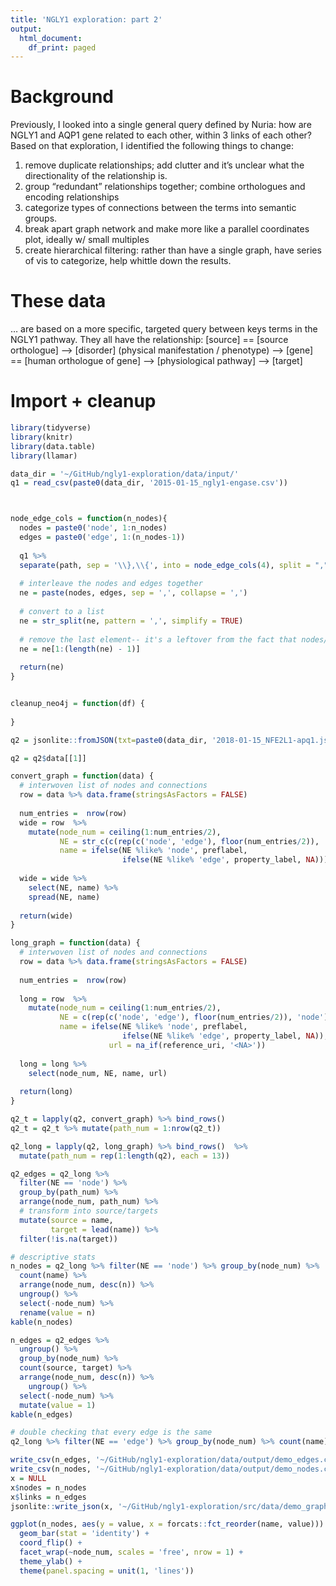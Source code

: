 ```yaml
---
title: 'NGLY1 exploration: part 2'
output:
  html_document:
    df_print: paged
---
```


# Background
Previously, I looked into a single general query defined by Nuria: how are NGLY1 and AQP1 gene related to each other, within 3 links of each other? Based on that exploration, I identified the following things to change:

1. remove duplicate relationships; add clutter and it's unclear what the directionality of the relationship is.
2. group "redundant" relationships together; combine orthologues and encoding relationships
3. categorize types of connections between the terms into semantic groups.
4. break apart graph network and make more like a parallel coordinates plot, ideally w/ small multiples
5. create hierarchical filtering: rather than have a single graph, have series of vis to categorize, help whittle down the results.

# These data
... are based on a more specific, targeted query between keys terms in the NGLY1 pathway. They all have the relationship:
[source] == [source orthologue] --> [disorder] (physical manifestation / phenotype) --> [gene] == [human orthologue of gene] --> [physiological pathway] --> [target]

# Import + cleanup
```r
library(tidyverse)
library(knitr)
library(data.table)
library(llamar)

data_dir = '~/GitHub/ngly1-exploration/data/input/'
q1 = read_csv(paste0(data_dir, '2015-01-15_ngly1-engase.csv'))



node_edge_cols = function(n_nodes){
  nodes = paste0('node', 1:n_nodes)
  edges = paste0('edge', 1:(n_nodes-1))
  
  q1 %>% 
  separate(path, sep = '\\},\\{', into = node_edge_cols(4), split = ",")
  
  # interleave the nodes and edges together
  ne = paste(nodes, edges, sep = ',', collapse = ',')
  
  # convert to a list
  ne = str_split(ne, pattern = ',', simplify = TRUE)
  
  # remove the last element-- it's a leftover from the fact that nodes/edges are uneven, so R will repeat the first edge.
  ne = ne[1:(length(ne) - 1)]
  
  return(ne)
}


cleanup_neo4j = function(df) {
  
}
```
```r
q2 = jsonlite::fromJSON(txt=paste0(data_dir, '2018-01-15_NFE2L1-apq1.json'), flatten = TRUE) 

q2 = q2$data[[1]]

convert_graph = function(data) {
  # interwoven list of nodes and connections
  row = data %>% data.frame(stringsAsFactors = FALSE)
  
  num_entries =  nrow(row)
  wide = row  %>% 
    mutate(node_num = ceiling(1:num_entries/2),
           NE = str_c(c(rep(c('node', 'edge'), floor(num_entries/2)), 'node'), node_num),
           name = ifelse(NE %like% 'node', preflabel,
                         ifelse(NE %like% 'edge', property_label, NA)))
  
  wide = wide %>% 
    select(NE, name) %>% 
    spread(NE, name)
  
  return(wide)
}

long_graph = function(data) {
  # interwoven list of nodes and connections
  row = data %>% data.frame(stringsAsFactors = FALSE)
  
  num_entries =  nrow(row)
  
  long = row  %>% 
    mutate(node_num = ceiling(1:num_entries/2),
           NE = c(rep(c('node', 'edge'), floor(num_entries/2)), 'node'),
           name = ifelse(NE %like% 'node', preflabel,
                         ifelse(NE %like% 'edge', property_label, NA)),
                      url = na_if(reference_uri, '<NA>'))
  
  long = long %>% 
    select(node_num, NE, name, url)
  
  return(long)
}

q2_t = lapply(q2, convert_graph) %>% bind_rows() 
q2_t = q2_t %>% mutate(path_num = 1:nrow(q2_t))

q2_long = lapply(q2, long_graph) %>% bind_rows()  %>% 
  mutate(path_num = rep(1:length(q2), each = 13)) 

q2_edges = q2_long %>% 
  filter(NE == 'node') %>% 
  group_by(path_num) %>% 
  arrange(node_num, path_num) %>% 
  # transform into source/targets
  mutate(source = name,
         target = lead(name)) %>% 
  filter(!is.na(target))

# descriptive stats
n_nodes = q2_long %>% filter(NE == 'node') %>% group_by(node_num) %>% 
  count(name) %>% 
  arrange(node_num, desc(n)) %>% 
  ungroup() %>% 
  select(-node_num) %>% 
  rename(value = n)
kable(n_nodes)

n_edges = q2_edges %>% 
  ungroup() %>% 
  group_by(node_num) %>% 
  count(source, target) %>% 
  arrange(node_num, desc(n)) %>% 
    ungroup() %>% 
  select(-node_num) %>% 
  mutate(value = 1)
kable(n_edges)

# double checking that every edge is the same
q2_long %>% filter(NE == 'edge') %>% group_by(node_num) %>% count(name) %>% arrange(desc(n)) %>% kable()
```
```r
write_csv(n_edges, '~/GitHub/ngly1-exploration/data/output/demo_edges.csv')
write_csv(n_nodes, '~/GitHub/ngly1-exploration/data/output/demo_nodes.csv')
x = NULL
x$nodes = n_nodes
x$links = n_edges
jsonlite::write_json(x, '~/GitHub/ngly1-exploration/src/data/demo_graph.json')
```


```r
ggplot(n_nodes, aes(y = value, x = forcats::fct_reorder(name, value))) + 
  geom_bar(stat = 'identity') + 
  coord_flip() +
  facet_wrap(~node_num, scales = 'free', nrow = 1) +
  theme_ylab() +
  theme(panel.spacing = unit(1, 'lines'))

```


